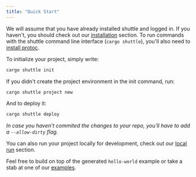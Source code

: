 ```yaml
---
title: "Quick Start"
---
```


We will assume that you have already installed shuttle and logged in.
If you haven't, you should check out our [installation](./installation) section.
To run commands with the shuttle command line interface (`cargo shuttle`),
you'll also need to [install protoc](../support/installing-protoc).

To initialize your project, simply write:

```sh
cargo shuttle init
```

If you didn't create the project environment in the init command, run:

```sh
cargo shuttle project new
```

And to deploy it:

```sh
cargo shuttle deploy
```

*In case you haven't commited the changes to your repo, you'll have to add a `--allow-dirty` flag.*

You can also run your project locally for development, check out our [local run](./local-run) section.

Feel free to build on top of the generated `hello-world` example or take a stab
at one of our [examples](../examples/axum).
